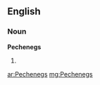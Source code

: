 ==English==

===Noun===
'''Pechenegs'''

# {{plural of|[[Pecheneg]]}}

[[ar:Pechenegs]]
[[mg:Pechenegs]]